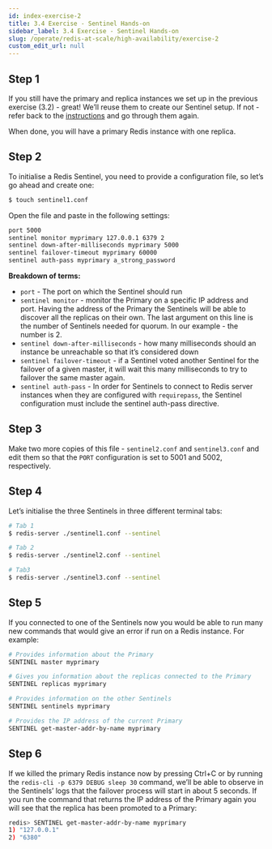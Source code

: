 ```yaml
---
id: index-exercise-2
title: 3.4 Exercise - Sentinel Hands-on
sidebar_label: 3.4 Exercise - Sentinel Hands-on
slug: /operate/redis-at-scale/high-availability/exercise-2
custom_edit_url: null
---
```



## Step 1
If you still have the primary and replica instances we set up in the previous exercise (3.2) - great! We’ll reuse them to create our Sentinel setup. If not - refer back to the [instructions](/operate/redis-at-scale/high-availability/exercise-1) and go through them again.

When done, you will have a primary Redis instance with one replica.

## Step 2
To initialise a Redis Sentinel, you need to provide a configuration file, so let’s go ahead and create one:

```bash
$ touch sentinel1.conf
```

Open the file and paste in the following settings:

```bash
port 5000
sentinel monitor myprimary 127.0.0.1 6379 2
sentinel down-after-milliseconds myprimary 5000
sentinel failover-timeout myprimary 60000
sentinel auth-pass myprimary a_strong_password
```

<strong>Breakdown of terms:</strong>

- `port` - The port on which the Sentinel should run
- `sentinel monitor` - monitor the Primary on a specific IP address and port. Having the address of the Primary the Sentinels will be able to discover all the replicas on their own. The last argument on this line is the number of Sentinels needed for quorum. In our example - the number is 2.
- `sentinel down-after-milliseconds`  - how many milliseconds should an instance be unreachable so that it’s considered down
- `sentinel failover-timeout` - if a Sentinel voted another Sentinel for the failover of a given master, it will wait this many milliseconds to try to failover the same master again.
- `sentinel auth-pass` - In order for Sentinels to connect to Redis server instances when they are configured with `requirepass`, the Sentinel configuration must include the sentinel auth-pass directive.

## Step 3
Make two more copies of this file - `sentinel2.conf` and `sentinel3.conf` and edit them so that the `PORT` configuration is set to 5001 and 5002, respectively.

## Step 4
Let’s initialise the three Sentinels in three different terminal tabs:

```bash
# Tab 1
$ redis-server ./sentinel1.conf --sentinel
```
```bash
# Tab 2
$ redis-server ./sentinel2.conf --sentinel
```
```bash
# Tab3
$ redis-server ./sentinel3.conf --sentinel
```

## Step 5
If you connected to one of the Sentinels now you would be able to run many new commands that would give an error if run on a Redis instance. For example:

```bash
# Provides information about the Primary
SENTINEL master myprimary

# Gives you information about the replicas connected to the Primary
SENTINEL replicas myprimary

# Provides information on the other Sentinels
SENTINEL sentinels myprimary

# Provides the IP address of the current Primary
SENTINEL get-master-addr-by-name myprimary
```

## Step 6
If we killed the primary Redis instance now by pressing  Ctrl+C or by running the `redis-cli -p 6379 DEBUG sleep 30` command, we’ll be able to observe in the Sentinels’ logs that the failover process will start in about 5 seconds. If you run the command that returns the IP address of the Primary again you will see that the replica has been promoted to a Primary:

```bash
redis> SENTINEL get-master-addr-by-name myprimary
1) "127.0.0.1"
2) "6380"
```